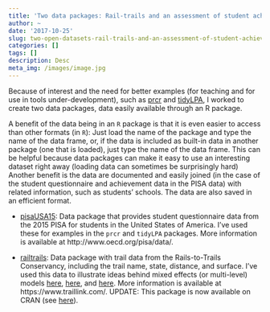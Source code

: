 ```yaml
---
title: 'Two data packages: Rail-trails and an assessment of student achievement'
author: ~
date: '2017-10-25'
slug: two-open-datasets-rail-trails-and-an-assessment-of-student-achievement
categories: []
tags: []
description: Desc
meta_img: /images/image.jpg
---
```


Because of interest and the need for better examples (for teaching and for use in tools under-development), such as [prcr](https://github.com/jrosen48/prcr) and [tidyLPA](https://github.com/jrosen48/tidyLPA), I worked to create two data packages, data easily available through an R package. 

A benefit of the data being in an `R` package is that it is even easier to access than other formats (in `R`): Just load the name of the package and type the name of the data frame, or, if the data is included as built-in data in another package (one that is loaded), just type the name of the data frame. This can be helpful because data packages can make it easy to use an interesting dataset right away (loading data can sometimes be surprisingly hard) Another benefit is the data are documented and easily joined (in the case of the student questionnaire and achievement data in the PISA data) with related information, such as students' schools. The data are also saved in an efficient format.

* [pisaUSA15](https://github.com/jrosen48/pisaUSA15): Data package that provides student questionnaire data from the 2015 PISA for students in the United States of America. I've used these for examples in the `prcr` and `tidyLPA` packages. More information is available at http://www.oecd.org/pisa/data/.

* [railtrails](https://github.com/jrosen48/railtrails): Data package with trail data from the Rails-to-Trails Conservancy, including the trail name, state, distance, and surface. I've used this data to illustrate ideas behind mixed effects (or multi-level) models [here](https://jrosen48.github.io/blog/characteristics-of-rail-trails/), [here](https://jrosen48.github.io/blog/comparing-mixed-effects-and-linear-models/), and [here](https://jrosen48.github.io/blog/michigan-rail-trails-and-pathways-through-data/). More information is available at https://www.traillink.com/. UPDATE: This package is now available on CRAN (see [here](https://cran.r-project.org/web/packages/railtrails/index.html)).



